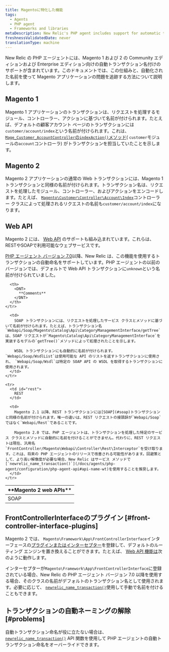 ```yaml
---
title: Magentoに特化した機能
tags:
  - Agents
  - PHP agent
  - Frameworks and libraries
metaDescription: New Relic's PHP agent includes support for automatic transaction naming for the Community and Enterprise editions of Magento 1 and 2.
freshnessValidatedDate: never
translationType: machine
---
```


New Relic の PHP エージェントには、Magento 1 および 2 の Community エディションおよび Enterprise エディション向けの自動トランザクション名付けのサポートが含まれています。このドキュメントでは、この仕組みと、自動化された名前を使って Magento アプリケーションの問題を追跡する方法について説明します。

## Magento 1

Magento 1 アプリケーションのトランザクションは、リクエストを処理するモジュール、コントローラー、アクションに基づいて名前が付けられます。たとえば、デフォルトの顧客アカウント ページのトランザクションには`customer/account/index`という名前が付けられます。これは、 [`Mage_Customer_AccountController`の`indexAction()`メソッド](https://github.com/OpenMage/magento-mirror/blob/1.9.3.2/app/code/core/Mage/Customer/controllers/AccountController.php#L109-L120)( `customer`モジュールの`account`コントローラ) がトランザクションを担当していたことを示します。

## Magento 2

Magento 2 アプリケーションの通常の Web トランザクションには、Magento 1 トランザクションと同様の名前が付けられます。トランザクション名は、リクエストを処理したモジュール、コントローラー、およびアクションをエンコードします。たとえば、 [`Magento\Customer\Controller\Account\Index`](https://github.com/magento/magento2/blob/2.1.4/app/code/Magento/Customer/Controller/Account/Index.php)コントローラー クラスによって処理されるリクエストの名前も`customer/account/index`になります。

## Web API

Magento 2 には、 [Web API](http://devdocs.magento.com/guides/v2.1/get-started/bk-get-started-api.html) のサポートも組み込まれています。これらは、RESTやSOAPで利用可能なウェブサービスです。

[PHP エージェント バージョン 7.0](/docs/release-notes/agent-release-notes/php-release-notes/php-agent-700186)以降、New Relic は、この機能を使用するトランザクションの自動命名をサポートしています。PHP エージェントの以前のバージョンでは、デフォルトで Web API トランザクションに`unknown`という名前が付けられていました。

<table>
  <thead>
    <tr>
      <th style={{ width: "150px" }}>
        <DNT>
          **Magento 2 web APIs**
        </DNT>
      </th>

      <th>
        <DNT>
          **Comments**
        </DNT>
      </th>
    </tr>
  </thead>

  <tbody>
    <tr>
      <td id="soap">
        SOAP
      </td>

      <td>
        SOAP トランザクションには、リクエストを処理したサービス クラスとメソッドに基づいて名前が付けられます。たとえば、トランザクション名`Webapi/Soap/Magento\Catalog\Api\CategoryManagementInterface/getTree`は、SOAP リクエストが`Magento\Catalog\Api\CategoryManagementInterface`を実装するモデルの`getTree()`メソッドによって処理されたことを示します。

        WSDL トランザクションにも自動的に名前が付けられます。 `Webapi/Soap/WsdlList`は使用可能な API のリストを返すトランザクションに使用され、 `Webapi/Soap/Wsdl`は特定の SOAP API の WSDL を取得するトランザクションに使用されます。
      </td>
    </tr>

    <tr>
      <td id="rest">
        REST
      </td>

      <td>
        Magento 2.1 以降、REST トランザクションには[SOAP](#soap)トランザクションと同様の名前が付けられます。唯一の違いは、REST リクエストの接頭辞が`Webapi/Soap`ではなく`Webapi/Rest`であることです。

        Magento 2.0 では、PHP エージェントは、トランザクションを処理した特定のサービス クラスとメソッドに自動的に名前を付けることができません。代わりに、REST リクエストは現在、汎用名`FrontController/Magento\Webapi\Controller\Rest\Interceptor`を受け取ります。これは、将来の PHP エージェントのリリースで改善される可能性があります。回避策として、より高い解像度が必要な場合、New Relic はサービス メソッドで[`newrelic_name_transaction()`](/docs/agents/php-agent/configuration/php-agent-api#api-name-wt)を使用することを推奨します。
      </td>
    </tr>
  </tbody>
</table>

## FrontControllerInterfaceのプラグイン [#front-controller-interface-plugins]

Magento 2 では、 `Magento\Framework\App\FrontControllerInterface`インターフェースの[プラグインまたはインターセプター](http://devdocs.magento.com/guides/v2.1/extension-dev-guide/plugins.html)を登録して、デフォルトのルーティング エンジンを置き換えることができます。たとえば、 [Web API 機能は](#web-apis)次のように動作します。

インターセプターが`Magento\Framework\App\FrontControllerInterface`に登録されている場合、New Relic の PHP エージェント バージョン 7.0 以降を使用する場合、そのクラスの名前がデフォルトのトランザクション名として使用されます。必要に応じて、 [`newrelic_name_transaction()`](/docs/agents/php-agent/configuration/php-agent-api#api-name-wt)使用して手動で名前を付けることもできます。

## トランザクションの自動ネーミングの解除 [#problems]

自動トランザクション命名が役に立たない場合は、 [`newrelic_name_transaction()`](/docs/agents/php-agent/configuration/php-agent-api#api-name-wt) API 関数を使用して PHP エージェントの自動トランザクション命名をオーバーライドできます。
